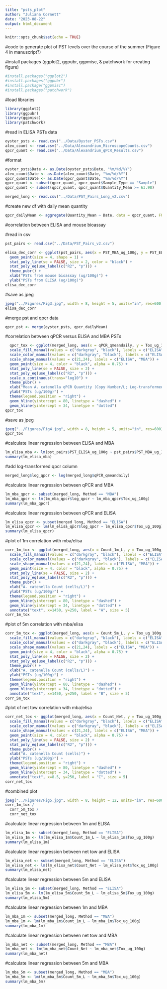 ```yaml
---
title: "psts_plot"
author: "Juliana Cornett"
date: "2023-08-22"
output: html_document
---
```


```r
knitr::opts_chunk$set(echo = TRUE)
```

#code to generate plot of PST levels over the course of the summer (Figure 4 in manuscript?)

#install packages (ggplot2, ggpubr, ggpmisc, & patchwork for creating figure)

```r
#install.packages("ggplot2")
#install.packages("ggpubr")
#install.package("ggpmisc")
#install.packages("patchwork")
```

#load libraries

```r
library(ggplot2)
library(ggpubr)
library(ggpmisc)
library(patchwork)
```

#read in ELISA PSTs data

```r
oyster_psts <- read.csv("../Data/Oyster_PSTs.csv")
alex_count <- read.csv("../Data/Alexandrium_MicroscopeCounts.csv")
qpcr_quant <- read.csv("../Data/Alexandrium_qPCR_Results.csv")
```

#format 

```r
oyster_psts$Date <- as.Date(oyster_psts$Date, "%m/%d/%Y")
alex_count$Date <- as.Date(alex_count$Date, "%m/%d/%Y")
qpcr_quant$Date <- as.Date(qpcr_quant$Date, "%m/%d/%Y")
qpcr_quant <- subset(qpcr_quant, qpcr_quant$Sample_Type == "Sample")
qpcr_quant <- subset(qpcr_quant, qpcr_quant$Quantity_Mean >= 63.98)
```

```r
merged_long <- read.csv("../Data/PST_Pairs_Long_v2.csv")
```

#create new df with daily mean quantity

```r
qpcr_dailyMean <- aggregate(Quantity_Mean ~ Date, data = qpcr_quant, FUN = mean)
```

#correlation between ELISA and mouse bioassay

#read in csv

```r
pst_pairs <- read.csv("../Data/PST_Pairs_v2.csv")
```

```r
elisa_dec_corr <- ggplot(pst_pairs, aes(x = PST_MBA_ug_100g, y = PST_ELISA_ug_100g)) + 
  geom_point(size = 4, shape = 1) + 
  stat_poly_line(se = FALSE, size = 2, color = "black") +
  stat_poly_eq(use_label(c("R2", "p"))) +
  theme_pubr() +
  xlab("PSTs from mouse bioassay (ug/100g)") +
  ylab("PSTs from ELISA (ug/100g)")
elisa_dec_corr
```

#save as jpeg

```r
jpeg("../Figures/Fig3.jpg", width = 8, height = 5, units="in", res=600)
elisa_dec_corr
```

#merge pst and qpcr data

```r
qpcr_pst <- merge(oyster_psts, qpcr_dailyMean)
```

#correlation between qPCR versus ELISA and MBA PSTs

```r
  qpcr_tox <- ggplot(merged_long, aes(x = qPCR_qmeandaily, y = Tox_ug_100g, color = Method, fill = Method, shape = Method)) + 
  scale_fill_manual(values = c("darkgray", "black"), labels = c("ELISA", "MBA")) +
  scale_color_manual(values = c("darkgray", "black"), labels = c("ELISA", "MBA")) +
  scale_shape_manual(values = c(21,24), labels = c("ELISA", "MBA")) +
  geom_point(size = 4, color = "black", alpha = 0.75) + 
  stat_poly_line(se = FALSE, size = 2) +
  stat_poly_eq(use_label(c("R2", "p"))) +
  scale_x_continuous(trans="log10") +
  theme_pubr() +
  xlab("Mean A. catenella qPCR Quantity (Copy Number/L; Log-transformed)") +
  ylab("PSTs (ug/100g)") +
  theme(legend.position = "right") +
  geom_hline(yintercept = 80, linetype = "dashed") +
  geom_hline(yintercept = 34, linetype = "dotted")
qpcr_tox
```

#save as jpeg

```r
jpeg("../Figures/Fig4.jpg", width = 8, height = 5, units="in", res=600)
qpcr_tox
```

#calculate linear regression between ELISA and MBA

```r
lm_elisa_mba <- lm(pst_pairs$PST_ELISA_ug_100g ~ pst_pairs$PST_MBA_ug_100g)
summary(lm_elisa_mba)
```

#add log-transformed qpcr column

```r
merged_long$log_qpcr <- log(merged_long$qPCR_qmeandaily)
```

#calculate linear regression between qPCR and MBA

```r
lm_mba_qpcr <- subset(merged_long, Method == "MBA") 
lm_mba_qpcr <- lm(lm_mba_qpcr$log_qpcr ~ lm_mba_qpcr$Tox_ug_100g)
summary(lm_mba_qpcr)
```

#calculate linear regression between qPCR and ELISA

```r
lm_elisa_qpcr <- subset(merged_long, Method == "ELISA") 
lm_elisa_qpcr <- lm(lm_elisa_qpcr$log_qpcr ~ lm_elisa_qpcr$Tox_ug_100g)
summary(lm_elisa_qpcr)
```

#plot of 1m correlation with mba/elisa

```r
corr_1m_tox <- ggplot(merged_long, aes(x = Count_1m_L, y = Tox_ug_100g, color = Method, fill = Method, shape = Method)) + 
  scale_fill_manual(values = c("darkgray", "black"), labels = c("ELISA", "MBA")) +
  scale_color_manual(values = c("darkgray", "black"), labels = c("ELISA", "MBA")) +
  scale_shape_manual(values = c(21,24), labels = c("ELISA", "MBA")) +
  geom_point(size = 4, color = "black", alpha = 0.75) + 
  stat_poly_line(se = FALSE, size = 2) +
  stat_poly_eq(use_label(c("R2", "p"))) +
  theme_pubr() +
  xlab("A. catenella Count (cells/L)") +
  ylab("PSTs (ug/100g)") +
  theme(legend.position = "right") +
  geom_hline(yintercept = 80, linetype = "dashed") +
  geom_hline(yintercept = 34, linetype = "dotted") +
  annotate("text", x=1450, y=250, label = "A", size = 5) 
corr_1m_tox
```

#plot of 5m correlation with mba/elisa

```r
corr_5m_tox <- ggplot(merged_long, aes(x = Count_5m_L, y = Tox_ug_100g, color = Method, fill = Method, shape = Method)) + 
  scale_fill_manual(values = c("darkgray", "black"), labels = c("ELISA", "MBA")) +
  scale_color_manual(values = c("darkgray", "black"), labels = c("ELISA", "MBA")) +
  scale_shape_manual(values = c(21,24), labels = c("ELISA", "MBA")) +
  geom_point(size = 4, color = "black", alpha = 0.75) + 
  stat_poly_line(se = FALSE, size = 2) +
  stat_poly_eq(use_label(c("R2", "p"))) +
  theme_pubr() +
  xlab("A. catenella Count (cells/L)") +
  ylab("PSTs (ug/100g)") +
  theme(legend.position = "right") +
  geom_hline(yintercept = 80, linetype = "dashed") +
  geom_hline(yintercept = 34, linetype = "dotted") +
  annotate("text", x=1450, y=250, label = "B", size = 5) 
corr_5m_tox
```

#plot of net tow correlation with mba/elisa

```r
corr_net_tox <- ggplot(merged_long, aes(x = Count_Net, y = Tox_ug_100g, color = Method, fill = Method, shape = Method)) + 
  scale_fill_manual(values = c("darkgray", "black"), labels = c("ELISA", "MBA")) +
  scale_color_manual(values = c("darkgray", "black"), labels = c("ELISA", "MBA")) +
  scale_shape_manual(values = c(21,24), labels = c("ELISA", "MBA")) +
  geom_point(size = 4, color = "black", alpha = 0.75) + 
  stat_poly_line(se = FALSE, size = 2) +
  stat_poly_eq(use_label(c("R2", "p"))) +
  theme_pubr() +
  xlab("A. catenella Count (cells)") +
  ylab("PSTs (ug/100g)") +
  theme(legend.position = "right") +
  geom_hline(yintercept = 80, linetype = "dashed") +
  geom_hline(yintercept = 34, linetype = "dotted") +
  annotate("text", x=8.5, y=250, label = "C", size = 5) 
corr_net_tox
```

#combined plot

```r
jpeg("../Figures/Fig5.jpg", width = 8, height = 12, units="in", res=600)
corr_1m_tox /
  corr_5m_tox /
  corr_net_tox
```

#calculate linear regression between 1m and ELISA

```r
lm_elisa_1m <- subset(merged_long, Method == "ELISA") 
lm_elisa_1m <- lm(lm_elisa_1m$Count_1m_L ~ lm_elisa_1m$Tox_ug_100g)
summary(lm_elisa_1m)
```

#calculate linear regression between net tow and ELISA

```r
lm_elisa_net <- subset(merged_long, Method == "ELISA") 
lm_elisa_net <- lm(lm_elisa_net$Count_Net ~ lm_elisa_net$Tox_ug_100g)
summary(lm_elisa_net)
```

#calculate linear regression between 5m and ELISA

```r
lm_elisa_5m <- subset(merged_long, Method == "ELISA") 
lm_elisa_5m <- lm(lm_elisa_5m$Count_5m_L ~ lm_elisa_5m$Tox_ug_100g)
summary(lm_elisa_5m)
```

#calculate linear regression between 1m and MBA

```r
lm_mba_1m <- subset(merged_long, Method == "MBA") 
lm_mba_1m <- lm(lm_mba_1m$Count_1m_L ~ lm_mba_1m$Tox_ug_100g)
summary(lm_mba_1m)
```

#calculate linear regression between net tow and MBA

```r
lm_mba_net <- subset(merged_long, Method == "MBA") 
lm_mba_net <- lm(lm_mba_net$Count_Net ~ lm_mba_net$Tox_ug_100g)
summary(lm_mba_net)
```

#calculate linear regression between 5m and MBA

```r
lm_mba_5m <- subset(merged_long, Method == "MBA") 
lm_mba_5m <- lm(lm_mba_5m$Count_5m_L ~ lm_mba_5m$Tox_ug_100g)
summary(lm_mba_5m)
```

